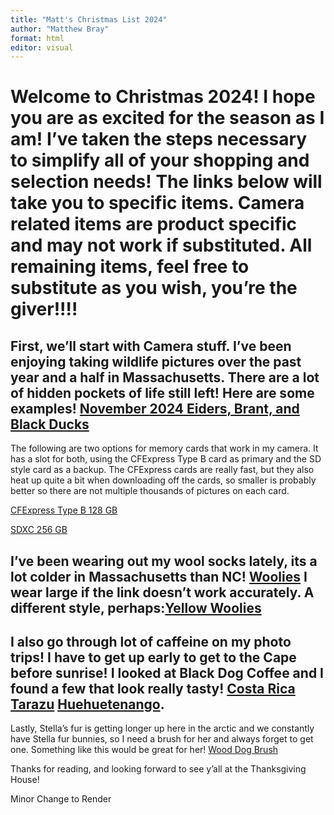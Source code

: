 ```yaml
---
title: "Matt's Christmas List 2024"
author: "Matthew Bray"
format: html
editor: visual
---
```


# Welcome to Christmas 2024! I hope you are as excited for the season as I am! I've taken the steps necessary to simplify all of your shopping and selection needs! The links below will take you to specific items. Camera related items are product specific and may not work if substituted. All remaining items, feel free to substitute as you wish, you're the giver!!!!

## First, we'll start with Camera stuff. I've been enjoying taking wildlife pictures over the past year and a half in Massachusetts. There are a lot of hidden pockets of life still left! Here are some examples! [November 2024 Eiders, Brant, and Black Ducks](https://mattbray.smugmug.com/October-Waterfowl)

The following are two options for memory cards that work in my camera. It has a slot for both, using the CFExpress Type B card as primary and the SD style card as a backup. The CFExpress cards are really fast, but they also heat up quite a bit when downloading off the cards, so smaller is probably better so there are not multiple thousands of pictures on each card.

[CFExpress Type B 128 GB](https://www.bhphotovideo.com/c/product/1551687-REG/sandisk_sdcfe_128g_ancnn_128gb_extreme_pro_cfexpress.html)

[SDXC 256 GB](https://www.bhphotovideo.com/c/product/1617742-REG/sandisk_sdsdxdk_256g_ancin_256gb_extreme_pro_uhs_ii.html)

## I've been wearing out my wool socks lately, its a lot colder in Massachusetts than NC! [Woolies](https://www.smartwool.com/en-us/wool-apparel-and-socks/everyday-socks/everyday-cozy-snowed-in-sweater-crew-socks/SW002186.html?dwvar_SW002186_size=L&dwvar_SW002186_color=A25) I wear large if the link doesn't work accurately. A different style, perhaps:[Yellow Woolies](https://www.smartwool.com/en-us/wool-apparel-and-socks/everyday-socks/everyday-cozy-digi-tick-crew-socks/SW002505.html?dwvar_SW002505_size=L&dwvar_SW002505_color=100)

## I also go through lot of caffeine on my photo trips! I have to get up early to get to the Cape before sunrise! I looked at Black Dog Coffee and I found a few that look really tasty! [Costa Rica Tarazu](https://blackdogcoffee.net/product/tarrazu-fruta-de-oro/) [Huehuetenango](https://blackdogcoffee.net/product/huehuetenango/).

Lastly, Stella's fur is getting longer up here in the arctic and we constantly have Stella fur bunnies, so I need a brush for her and always forget to get one.  Something like this would be great for her!  [Wood Dog Brush](https://www.amazon.com/Clumsypets-Bamboo-Palm-Held-Shower-Massage/dp/B07YJS1FH5?source=ps-sl-shoppingads-lpcontext&ref_=fplfs&psc=1&smid=A2UHEOFEC9Y9HW)

Thanks for reading, and looking forward to see y'all at the Thanksgiving House!

Minor Change to Render
